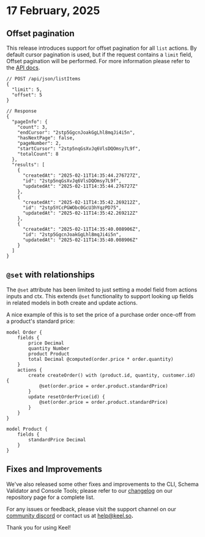 
# 17 February, 2025

## Offset pagination

This release introduces support for offset pagination for all `list` actions. By default cursor pagination is used, but if the request contains a `limit` field, Offset pagination will be performed. For more information please refer to the [API docs](/apis/json#pagination).

```jsonc
// POST /api/json/listItems
{
  "limit": 5,
  "offset": 5
}

// Response
{
  "pageInfo": {
    "count": 3,
    "endCursor": "2stp5GgcnJoakGgLhl8mqJi4i5n",
    "hasNextPage": false,
    "pageNumber": 2,
    "startCursor": "2stp5nqGsXvJq6VlsDQOmsy7L9f",
    "totalCount": 8
  },
  "results": [
    {
      "createdAt": "2025-02-11T14:35:44.276727Z",
      "id": "2stp5nqGsXvJq6VlsDQOmsy7L9f",
      "updatedAt": "2025-02-11T14:35:44.276727Z"
    },
    {
      "createdAt": "2025-02-11T14:35:42.269212Z",
      "id": "2stp5YCcPGWObc0GcU3hYqzPD75",
      "updatedAt": "2025-02-11T14:35:42.269212Z"
    },
    {
      "createdAt": "2025-02-11T14:35:40.008906Z",
      "id": "2stp5GgcnJoakGgLhl8mqJi4i5n",
      "updatedAt": "2025-02-11T14:35:40.008906Z"
    }
  ]
}
```

## `@set` with relationships

The `@set` attribute has been limited to just setting a model field from actions inputs and ctx. This extends `@set` functionality to support looking up fields in related models in both create and update actions.

A nice example of this is to set the price of a purchase order once-off from a product's standard price:

```keel
model Order {
    fields {
        price Decimal
        quantity Number
        product Product
        total Decimal @computed(order.price * order.quantity)
    }
    actions {
        create createOrder() with (product.id, quantity, customer.id) {
            @set(order.price = order.product.standardPrice)
        }
        update resetOrderPrice(id) {
            @set(order.price = order.product.standardPrice)
        }
    }
}

model Product {
    fields {     
        standardPrice Decimal
    }
}
```

## Fixes and Improvements

We've also released some other fixes and improvements to the CLI, Schema Validator and Console Tools; please refer to our [changelog](https://github.com/teamkeel/keel/releases/) on our repository page for a complete list.

For any issues or feedback, please visit the support channel on our [community discord](https://keel.so/discord) or contact us at [help@keel.so](mailto:help@keel.so)**.**

Thank you for using Keel!
